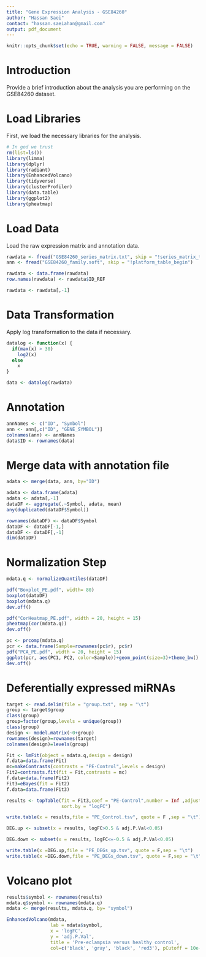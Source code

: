 ```yaml
---
title: "Gene Expression Analysis - GSE84260"
author: "Hassan Saei"
contact: "hassan.saeiahan@gmail.com"
output: pdf_document
---
```


```r
knitr::opts_chunk$set(echo = TRUE, warning = FALSE, message = FALSE)
```

# Introduction

Provide a brief introduction about the analysis you are performing on the GSE84260 dataset.

# Load Libraries
First, we load the necessary libraries for the analysis.

```r
# In god we trust
rm(list=ls())
library(limma)
library(dplyr)
library(radiant)
library(EnhancedVolcano)
library(tidyverse)
library(clusterProfiler)
library(data.table)
library(ggplot2)
library(pheatmap)
```

# Load Data
Load the raw expression matrix and annotation data.

```r
rawdata <- fread("GSE84260_series_matrix.txt", skip = "!series_matrix_table_begin")
ann <- fread("GSE84260_family.soft", skip = "!platform_table_begin")

rawdata <- data.frame(rawdata)
row.names(rawdata) <- rawdata$ID_REF

rawdata <- rawdata[,-1]

```

# Data Transformation
Apply log transformation to the data if necessary.

```r
datalog <- function(x) {
  if(max(x) > 30)
    log2(x)
  else
    x
}

data <- datalog(rawdata)
```


# Annotation

```r
annNames <- c("ID", "Symbol")
ann <- ann[,c("ID", "GENE_SYMBOL")]
colnames(ann) <- annNames
data$ID <- rownames(data)

```

# Merge data with annotation file

```r
adata <- merge(data, ann, by="ID")

adata <- data.frame(adata)
adata <- adata[,-1]
dataDF <- aggregate(.~Symbol, adata, mean)
any(duplicated(dataDF$Symbol))

rownames(dataDF) <- dataDF$Symbol
dataDF <- dataDF[-1,]
dataDF <- dataDF[,-1]
dim(dataDF)
```

# Normalization Step

```r
mdata.q <- normalizeQuantiles(dataDF)

pdf("Boxplot_PE.pdf", width= 80)
boxplot(dataDF)
boxplot(mdata.q)
dev.off()

pdf("CorHeatmap_PE.pdf", width = 20, height = 15)
pheatmap(cor(mdata.q))
dev.off()

pc <- prcomp(mdata.q)
pcr <- data.frame(Sample=rownames(pc$r), pc$r)
pdf("PCA_PE.pdf", width = 20, height = 15)
ggplot(pcr, aes(PC1, PC2, color=Sample))+geom_point(size=3)+theme_bw()
dev.off()
```

# Deferentially expressed miRNAs

```r
target <- read.delim(file = "group.txt", sep = "\t")
group <- target$group
class(group)
group=factor(group,levels = unique(group))
class(group)
design <- model.matrix(~0+group)
rownames(design)=rownames(target)
colnames(design)=levels(group)

Fit <- lmFit(object = mdata.q,design = design)
f.data=data.frame(Fit)
mc=makeContrasts(contrasts = "PE-Control",levels = design)
Fit2=contrasts.fit(fit = Fit,contrasts = mc)
f.data=data.frame(Fit2)
Fit3=eBayes(fit = Fit2)
f.data=data.frame(Fit3)

results <- topTable(fit = Fit3,coef = "PE-Control",number = Inf ,adjust.method = "BH",
                    sort.by = "logFC")

write.table(x = results,file = "PE_Control.tsv", quote = F ,sep = "\t")

DEG.up <- subset(x = results, logFC>0.5 & adj.P.Val<0.05)

DEG.down <- subset(x = results, logFC<=-0.5 & adj.P.Val<0.05)

write.table(x =DEG.up,file = "PE_DEGs_up.tsv", quote = F,sep = "\t")
write.table(x =DEG.down,file = "PE_DEGs_down.tsv", quote = F,sep = "\t")

```


# Volcano plot

```r
results$symbol <- rownames(results)
mdata.q$symbol <- rownames(mdata.q)
mdata <- merge(results, mdata.q, by= "symbol")

EnhancedVolcano(mdata,
                lab = mdata$symbol,
                x = 'logFC',
                y = 'adj.P.Val',
                title = 'Pre-eclampsia versus healthy control',
                col=c('black', 'gray', 'black', 'red3'), pCutoff = 10e-2, FCcutoff = 0.8)

```
